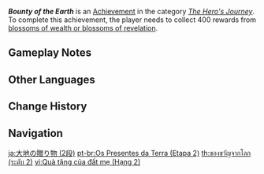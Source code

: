 {{Achievement Infobox
|title        = Bounty of the Earth
|id           = 80024
|order id     = 0024
|category     = The Hero's Journey
|description  = Collect 400 rewards from [[Ley Line Blossom|blossoms of wealth or blossoms of revelation]].
|requirements = Unlike the [[Battle Pass]] weekly mission, the rewards must be collected using [[Resin]].
|primogems    = 10
|tracking     = Tracks how many Ley Line Blossoms were collected.
|topic        = 
|set          = Bounty of the Earth
|tier         = 2
|tiers_total  = 3
}}
'''''Bounty of the Earth''''' is an [[Achievement]] in the category ''[[The Hero's Journey]]''. To complete this achievement, the player needs to collect 400 rewards from [[Ley Line Blossom|blossoms of wealth or blossoms of revelation]].

==Gameplay Notes==
{{Transclude|Bounty of the Earth|Gameplay Notes}}
<!--
==Trivia==

==Video Guides==
{{EVT
|video1   = 
|caption1 = 
}}
-->
==Other Languages==
{{Other Languages|Transclude = Bounty of the Earth}}

==Change History==
{{Change History|1.0}}
<!--
==References==
{{Reflist}}
-->
==Navigation==
{{Achievement Navbox}}

[[ja:大地の贈り物 (2段)]]
[[pt-br:Os Presentes da Terra (Etapa 2)]]
[[th:ของขวัญจากโลก (ระดับ 2)]]
[[vi:Quà tặng của đất mẹ (Hạng 2)]]